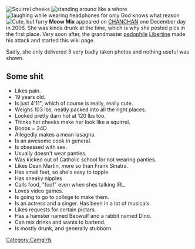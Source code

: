 [[Image:squirrel.jpg|thumb|Squirrel cheeks]]
[[Image:Legs.jpg|thumb|standing around like a whore]]
[[Image:Laughing.jpg|thumb|laughing while wearing headphones for only God knows what reason]]
[[Image:cutemeow.jpg|thumb|Cute, but furry]]
'''Meow Mix''' appeared on [[CHANCHAN]] one December day in 2006. She was kinda drunk at the time, which is why she posted pics in the first place. Very soon after, the grandmaster [[pedophile]] [[Libertine]] made his attack and started this wiki page.

Sadly, she only delivered 3 very badly taken photos and nothing useful was shown.

== Some shit ==
* Likes pain.
* 19 years old.
* Is just 4'11", which of course is really, really cute.
* Weighs 103 lbs, neatly packed into all the right places.
* Looked pretty darn hot at 120 lbs too. 
* Thinks her cheeks make her look like a squirrel.
* Boobs = 34D
* Allegedly makes a mean lasagna.
* Is an awesome cook in general.
* Is obsessed with sex. 
* Usually doesn't wear panties.
* Was kicked out of Catholic school for not wearing panties. 
* Likes Dean Martin, more so than Frank Sinatra.
* Has small feet, so she's easy to topple.
* Has sneaky nipples
* Calls food, "foof" even when shes talking IRL.
* Loves video games.
* Is going to go to college to make them.
* Is an actress and a singer. Has been in a lot of musicals.
* Likes requests for certain pictars.
* Has a hamster named Beowulf and a rabbit named Dino.
* Can mix drinks and wants to bartend.
* Is mostly drunk, and generally stubborn.
{{DickteaseWhores}}
[[Category:Camgirls]]